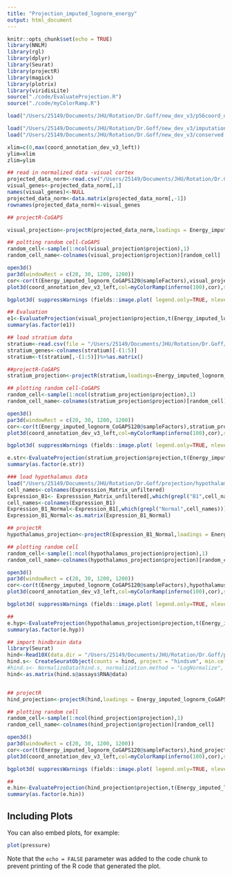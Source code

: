---
title: "Projection_imputed_lognorm_energy"
output: html_document
---

```{r setup, include=FALSE}
knitr::opts_chunk$set(echo = TRUE)
library(NNLM)
library(rgl)
library(dplyr)
library(Seurat)
library(projectR)
library(magick)
library(plotrix)
library(viridisLite)
source("./code/EvaluateProjection.R")
source("./code/myColorRamp.R")
```
```{r }
load("/Users/25149/Documents/JHU/Rotation/Dr.Goff/new_dev_v3/p56coord_dev_v3_left.RData")
```

```{r }
load("/Users/25149/Documents/JHU/Rotation/Dr.Goff/new_dev_v3/imputation/CoGAPS_Lognorm/Energy_imputed_lognorm_CoGAPS120.RData")
load("/Users/25149/Documents/JHU/Rotation/Dr.Goff/new_dev_v3/conserved pattern/group.RData")

xlim=c(0,max(coord_annotation_dev_v3_left))
ylim=xlim
zlim=ylim
```


```{r}
## read in normalized data -visual cortex
projected_data_norm<-read.csv("/Users/25149/Documents/JHU/Rotation/Dr.Goff/projection/visual cortex/GSE71585_RefSeq_TPM.csv")
visual_genes<-projected_data_norm[,1]
names(visual_genes)<-NULL
projected_data_norm<-data.matrix(projected_data_norm[,-1])
rownames(projected_data_norm)<-visual_genes

## projectR-CoGAPS

visual_projection<-projectR(projected_data_norm,loadings = Energy_imputed_lognorm_CoGAPS120@featureLoadings,full=TRUE)

## poltting random cell-CoGAPS
random_cell<-sample(1:ncol(visual_projection$projection),1)
random_cell_name<-colnames(visual_projection$projection)[random_cell]

open3d()
par3d(windowRect = c(20, 30, 1200, 1200))
cor<-cor(t(Energy_imputed_lognorm_CoGAPS120@sampleFactors),visual_projection$projection[,random_cell])
plot3d(coord_annotation_dev_v3_left,col=myColorRamp(inferno(100),cor),size=3,box=F,axes=F,xlab="",ylab="", zlab="",xlim=xlim,ylim=ylim,zlim=zlim, main=random_cell_name, alpha=(cor-min(cor))/(max(cor)-min(cor)))

bgplot3d( suppressWarnings (fields::image.plot( legend.only=TRUE, nlevel=100,zlim=c(min(cor),max(cor)), legend.args=list(text=''),col=inferno(100))))

## Evaluation
e1<-EvaluateProjection(visual_projection$projection,t(Energy_imputed_lognorm_CoGAPS120@sampleFactors),group,allzero = c())
summary(as.factor(e1))
```

```{r}
## load stratium data
stratium<-read.csv(file = "/Users/25149/Documents/JHU/Rotation/Dr.Goff/projection/stratium/GSE82187_cast_all_forGEO.csv")
stratium_genes<-colnames(stratium)[-(1:5)]
stratium<-t(stratium[,-(1:5)])%>%as.matrix()

##projectR-CoGAPS
stratium_projection<-projectR(stratium,loadings=Energy_imputed_lognorm_CoGAPS120@featureLoadings,full=TRUE)

## plotting random cell-CoGAPS
random_cell<-sample(1:ncol(stratium_projection$projection),1)
random_cell_name<-colnames(stratium_projection$projection)[random_cell]

open3d()
par3d(windowRect = c(20, 30, 1200, 1200))
cor<-cor(t(Energy_imputed_lognorm_CoGAPS120@sampleFactors),stratium_projection$projection[,random_cell])
plot3d(coord_annotation_dev_v3_left,col=myColorRamp(inferno(100),cor),size=3,box=F,axes=F,xlab="",ylab="",zlab="",xlim=xlim,ylim=ylim,zlim=zlim, main=random_cell_name,alpha=(cor-min(cor))/(max(cor)-min(cor)))

bgplot3d( suppressWarnings (fields::image.plot( legend.only=TRUE, nlevel=100,zlim=c(min(cor),max(cor)), legend.args=list(text=''),col=inferno(100))))

e.str<-EvaluateProjection(stratium_projection$projection,t(Energy_imputed_lognorm_CoGAPS120@sampleFactors),group,allzero = c())
summary(as.factor(e.str))
```

```{r}
### load hypothalamus data
load("/Users/25149/Documents/JHU/Rotation/Dr.Goff/projection/hypothalamus/GSE87544_1443737Cells.Expresssion.Matrix.log_tpm+1_.renamed.RData/GSE87544_1443737Cells.Expresssion.Matrix.log_tpm+1_.renamed.RData")
cell_names<-colnames(Expresssion_Matrix_unfiltered)
Expression_B1<- Expresssion_Matrix_unfiltered[,which(grepl("B1",cell_names))]
cell_names<-colnames(Expression_B1)
Expression_B1_Normal<-Expression_B1[,which(grepl("Normal",cell_names))]
Expression_B1_Normal<-as.matrix(Expression_B1_Normal)

## projectR
hypothalamus_projection<-projectR(Expression_B1_Normal,loadings = Energy_imputed_lognorm_CoGAPS120@featureLoadings,full=TRUE)

## plotting random cell
random_cell<-sample(1:ncol(hypothalamus_projection$projection),1)
random_cell_name<-colnames(hypothalamus_projection$projection)[random_cell]

open3d()
par3d(windowRect = c(20, 30, 1200, 1200))
cor<-cor(t(Energy_imputed_lognorm_CoGAPS120@sampleFactors),hypothalamus_projection$projection[,random_cell])
plot3d(coord_annotation_dev_v3_left,col=myColorRamp(inferno(100),cor),size=3,box=F,axes=F,xlab="",ylab="",zlab="",xlim=xlim,ylim=ylim,zlim=zlim, main=random_cell_name,alpha=(cor-min(cor))/(max(cor)-min(cor)))

bgplot3d( suppressWarnings (fields::image.plot( legend.only=TRUE, nlevel=100,zlim=c(min(cor),max(cor)), legend.args=list(text=''),col=inferno(100))))

##
e.hyp<-EvaluateProjection(hypothalamus_projection$projection,t(Energy_imputed_lognorm_CoGAPS120@sampleFactors),group,allzero = c())
summary(as.factor(e.hyp))
```

```{r}
## import hindbrain data
library(Seurat)
hind<-Read10X(data.dir = "/Users/25149/Documents/JHU/Rotation/Dr.Goff/projection/cerebellum/")
hind.s<- CreateSeuratObject(counts = hind, project = "hindsvm", min.cells = 3, min.features = 200)
#hind.s<- NormalizeData(hind.s, normalization.method = "LogNormalize", scale.factor = 500)
hind<-as.matrix(hind.s@assays$RNA@data)


## projectR
hind_projection<-projectR(hind,loadings = Energy_imputed_lognorm_CoGAPS120@featureLoadings, full=TRUE)

## plotting random cell
random_cell<-sample(1:ncol(hind_projection$projection),1)
random_cell_name<-colnames(hind_projection$projection)[random_cell]

open3d()
par3d(windowRect = c(20, 30, 1200, 1200))
cor<-cor(t(Energy_imputed_lognorm_CoGAPS120@sampleFactors),hind_projection$projection[,random_cell])
plot3d(coord_annotation_dev_v3_left,col=myColorRamp(inferno(100),cor),size=3,box=F,axes=F,xlab="",ylab="",zlab="",xlim=xlim,ylim=ylim,zlim=zlim, main=random_cell_name,alpha=(cor-min(cor))/(max(cor)-min(cor)))

bgplot3d( suppressWarnings (fields::image.plot( legend.only=TRUE, nlevel=100,zlim=c(min(cor),max(cor)), legend.args=list(text=''),col=inferno(100))))

##
e.hin<-EvaluateProjection(hind_projection$projection,t(Energy_imputed_lognorm_CoGAPS120@sampleFactors),group,allzero = c())
summary(as.factor(e.hin))
```

## Including Plots

You can also embed plots, for example:

```{r pressure, echo=FALSE}
plot(pressure)
```

Note that the `echo = FALSE` parameter was added to the code chunk to prevent printing of the R code that generated the plot.
